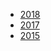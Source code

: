 - [2018](http://youtu.be/e6wrCr7bzSg)
- [2017](http://youtu.be/lCn-XCASn98)
- [2015](http://youtu.be/lJ1kY-CSpBk)